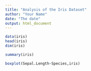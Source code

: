 ```yaml
---
title: "Analysis of the Iris Dataset"
author: "Your Name"
date: "The date"
output: html_document
---
```


```r
data(iris)
head(iris)
dim(iris)
```


```r
summary(iris)
```

```r
boxplot(Sepal.Length~Species,iris)
```

